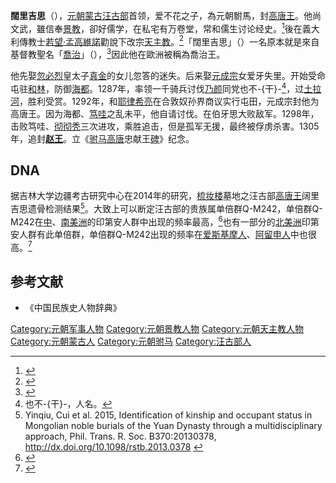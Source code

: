 '''闊里吉思'''（{{bd|？||1298年}}），[[元朝|元朝]][[蒙古|蒙古]][[汪古部|汪古部]]首领，爱不花之子，為元朝駙馬，封[[高唐王|高唐王]]。他尚文武，雖信奉[[景教|景教]]，卻好儒学，在私宅有万卷堂，常和儒生讨论经史。<ref>{{cite book |author=蕭啓慶 |date=2012 |title=《九州四海風雅同：元代多族士人圈的形成與發展》 |url=https://books.google.com/books?id=odRFBAAAQBAJ&pg=PA115&lpg=PA115&dq=%E9%97%8A%E9%87%8C%E5%90%89%E6%80%9D+%E6%99%AF%E6%95%99&source=bl&ots=FDEkiD2Sr8&sig=ACfU3U1gEl9uQiBvdsvyMU-z9sI0GI1-ZQ&hl=en&sa=X&ved=2ahUKEwi56O2Mo8jgAhUJ1eAKHU3RDaU4ChDoATABegQICBAB#v=onepage&q=%E9%97%8A%E9%87%8C%E5%90%89%E6%80%9D%20%E6%99%AF%E6%95%99&f=false |location=新北市 |publisher=聯經出版 |page={{p.|115}} |isbn=9789860327946 |author-link=蕭啟慶 |access-date=2019-02-19 |archive-date=2019-07-13 |archive-url=https://web.archive.org/web/20190713033752/https://books.google.com/books?id=odRFBAAAQBAJ&pg=PA115&lpg=PA115&dq=%E9%97%8A%E9%87%8C%E5%90%89%E6%80%9D+%E6%99%AF%E6%95%99&source=bl&ots=FDEkiD2Sr8&sig=ACfU3U1gEl9uQiBvdsvyMU-z9sI0GI1-ZQ&hl=en&sa=X&ved=2ahUKEwi56O2Mo8jgAhUJ1eAKHU3RDaU4ChDoATABegQICBAB#v=onepage&q=%E9%97%8A%E9%87%8C%E5%90%89%E6%80%9D%20%E6%99%AF%E6%95%99&f=false |dead-url=no }}</ref>後在義大利傳教士[[若望·孟高維諾|若望·孟高維諾]]勸說下改宗[[天主教會|天主教]]。<ref>{{cite web |url=http://www.radiovaticana.va/cinesebig5/churchistory/orme/orme09.html |title=華夏史上的福音蹤跡：九、汗八里及刺桐教區的教務發展 |author=<!--Staff writer(s); no by-line.--> |website=[[梵蒂岡新聞網|radiovaticana.va]] |access-date=2019-02-19 |archive-date=2019-02-20 |archive-url=https://web.archive.org/web/20190220062833/http://www.radiovaticana.va/cinesebig5/churchistory/orme/orme09.html |dead-url=no }}</ref>「闊里吉思」（{{lang|syr-Latn|Giwargis}}）一名原本就是來自基督教聖名「[[聖喬治|喬治]]」（{{lang|en|George}}），<ref>{{cite book |last=Winkler |first=Dietmar W. |date=2016 |title=''Syrische Studien'' |trans-title= |url=https://books.google.com/books?id=4DKSDQAAQBAJ&pg=PA230&lpg=PA230&dq=%E9%97%8A%E9%87%8C%E5%90%89%E6%80%9D+Giwargis&source=bl&ots=C01d8wavrd&sig=ACfU3U0VYvKYbbkFxJG5XQjmVAqHYaowyg&hl=en&sa=X&ved=2ahUKEwjMwfWqqMjgAhVD2OAKHa7rBuQQ6AEwB3oECAkQAQ#v=onepage&q=%E9%97%8A%E9%87%8C%E5%90%89%E6%80%9D%20Giwargis&f=false |language=en |location=Münster |publisher=LIT Verlag |page={{p.|230}} |isbn=9783643507433 |access-date=2019-02-19 |archive-date=2019-07-13 |archive-url=https://web.archive.org/web/20190713033752/https://books.google.com/books?id=4DKSDQAAQBAJ&pg=PA230&lpg=PA230&dq=%E9%97%8A%E9%87%8C%E5%90%89%E6%80%9D+Giwargis&source=bl&ots=C01d8wavrd&sig=ACfU3U0VYvKYbbkFxJG5XQjmVAqHYaowyg&hl=en&sa=X&ved=2ahUKEwjMwfWqqMjgAhVD2OAKHa7rBuQQ6AEwB3oECAkQAQ#v=onepage&q=%E9%97%8A%E9%87%8C%E5%90%89%E6%80%9D%20Giwargis&f=false |dead-url=no }}</ref>因此他在歐洲被稱為喬治王。

他先娶[[忽必烈|忽必烈]]皇太子[[真金|真金]]的女儿忽答的迷失。后来娶[[元成宗|元成宗]]女爱牙失里。开始受命屯驻[[和林|和林]]，防御[[海都|海都]]。1287年，率领一千骑兵讨伐[[乃颜|乃颜]]同党也不-{干}-<ref>也不-{干}-，人名。</ref>，过[[土拉河|土拉河]]，胜利受赏。1292年，和[[耶律希亮|耶律希亮]]在合敦奴孙界商议实行屯田，元成宗封他为高唐王。因为海都、[[笃哇|笃哇]]之乱未平，他自请讨伐。在伯牙思大败敌军。1298年，击败笃哇、[[彻彻秃|彻彻秃]]三次进攻，乘胜追击，但是孤军无援，最终被俘虏杀害。1305年，追封'''[[赵王|赵王]]'''。立《[[驸马|驸马]][[高唐王|高唐]]忠献王[[碑|碑]]》纪念。

==DNA==
据吉林大学边疆考古研究中心在2014年的研究，[[梳妆楼|梳妆楼]]墓地之汪古部[[高唐王|高唐王]]阔里吉思遗骨检测结果{{link-en|Y-DNA haplogroup Q-M242|Haplogroup Q-M242}}<ref>Yinqiu, Cui et al. 2015, Identification of kinship and occupant status in Mongolian noble burials of the Yuan Dynasty through a multidisciplinary approach, Phil. Trans. R. Soc. B370:20130378, http://dx.doi.org/10.1098/rstb.2013.0378 {{Wayback|url=http://dx.doi.org/10.1098/rstb.2013.0378 |date=20190713033752 }}</ref>。大致上可以断定汪古部的贵族属单倍群Q-M242，单倍群Q-M242在[[中美洲|中]]、[[南美洲|南美洲]]的印第安人群中出现的频率最高，<ref name="Bortolini2003">{{cite journal|doi=10.1086/377588|title=Y-Chromosome Evidence for Differing Ancient Demographic Histories in the Americas|url=https://archive.org/details/sim_american-journal-of-human-genetics_2003-09_73_3/page/524|year=2003|last1=Bortolini|first1=M|last2=Salzano|first2=F|last3=Thomas|first3=M|last4=Stuart|first4=S|last5=Nasanen|first5=S|last6=Bau|first6=C|last7=Hutz|first7=M|last8=Layrisse|first8=Z|last9=Petzlerler|first9=M|last10=Tsuneto|first10=L|last11=Hill|first11=K|last12=Hurtado|first12=A. M.|last13=Castro-De-Guerra|first13=D|last14=Torres|first14=M. M.|last15=Groot|first15=H|last16=Michalski|first16=R|last17=Nymadawa|first17=P|last18=Bedoya|first18=G|last19=Bradman|first19=N|last20=Labuda|first20=D|last21=Ruiz-Linares|first21=A|journal=The American Journal of Human Genetics|volume=73|issue=3|pages=524–39|pmid=12900798|pmc=1180678|display-authors=8}}</ref>也有一部分的[[北美洲|北美洲]]印第安人群有此单倍群，单倍群Q-M242出现的频率在[[爱斯基摩人|爱斯基摩人]]、[[阿留申人|阿留申人]]中也很高。<ref name=”Zegura2004”>{{cite journal|author=Zegura SL, Karafet TM, Zhivotovsky LA, Hammer MF|title=High-resolution SNPs and microsatellite haplotypes point to a single, recent entry of Native American Y-chromosomes into the Americas|journal=Mol. Biol. Evol.|volume=21|issue=1|pages=164–75|date=January 2004|pmid=14595095|doi=10.1093/molbev/msh009|url=http://mbe.oxfordjournals.org/cgi/reprint/21/1/164.pdf|access-date=2016-12-02|archive-date=2008-09-06|archive-url=https://web.archive.org/web/20080906204641/http://mbe.oxfordjournals.org/cgi/reprint/21/1/164.pdf|dead-url=no}}</ref>

==参考文献==
*《中国民族史人物辞典》
{{Reflist|30em}}

[[Category:元朝军事人物|Category:元朝军事人物]]
[[Category:元朝景教人物|Category:元朝景教人物]]
[[Category:元朝天主教人物|Category:元朝天主教人物]]
[[Category:元朝蒙古人|Category:元朝蒙古人]]
[[Category:元朝驸马|Category:元朝驸马]]
[[Category:汪古部人|Category:汪古部人]]